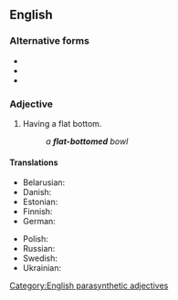 {{also|flatbottomed|flat bottomed}}

==English==

===Alternative forms===
* {{l|en|flat-bottom}}
* {{l|en|flatbottomed}}
* {{l|en|flat bottomed}}

===Adjective===
{{en-adj|head=[[flat]]-[[bottomed]]}}

# Having a flat bottom.
#: ''a '''flat-bottomed''' bowl''

====Translations====
{{trans-top|having a flat bottom}}
* Belarusian: {{t|be|пласкадо́нны}}
* Danish: {{t|da|fladbundet}}
* Estonian: {{t|et|lamedapõhjaline}}
* Finnish: {{t|fi|litteäpohjainen}}
* German: {{t+|de|flachbödig}}
{{trans-mid}}
* Polish: {{t+|pl|płaskodenny|m}}
* Russian: {{t+|ru|плоскодо́нный}}
* Swedish: {{t+|sv|flatbottnad}}
* Ukrainian: {{t|uk|плоскодо́нний}}
{{trans-bottom}}

[[Category:English parasynthetic adjectives]]
